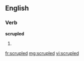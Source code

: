 ==English==

===Verb===
'''scrupled'''

# {{past of|scruple}}

[[fr:scrupled]]
[[mg:scrupled]]
[[vi:scrupled]]